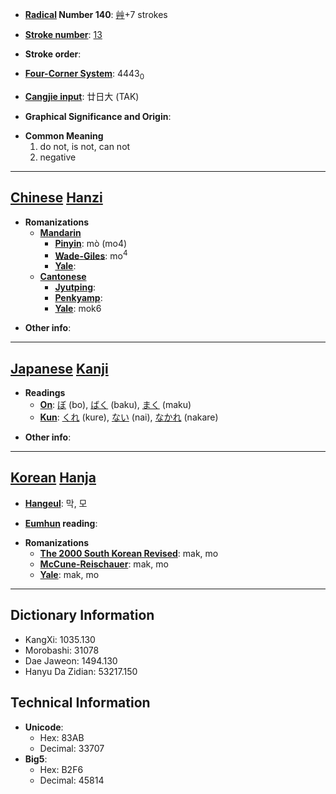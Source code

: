 * '''[[Wiktionary:Chinese radical index| Radical]] Number 140''': [[Wiktionary:Chinese radical index 艸|艸]]+7 strokes

* '''[[Wiktionary:Chinese total strokes index|Stroke number]]''': [[Wiktionary:Chinese total strokes index 13|13]]

* '''Stroke order''': 

* '''[[Wiktionary:Chinese four corner index|Four-Corner System]]''': 4443<sub>0</sub>

* '''[[Wiktionary:Chinese Cangjie index|Cangjie input]]''': 廿日大 (TAK)

* '''Graphical Significance and Origin''': 

* '''Common Meaning'''
*#do not, is not, can not
*# negative


----

== [[Chinese]] [[Hanzi]] ==

* '''Romanizations'''
** '''[[Mandarin]]'''
*** '''[[Pinyin]]''': mò (mo4)
*** '''[[Wade-Giles]]''': mo<sup>4</sup>
*** '''[[Yale]]''': 
** '''[[Cantonese]]'''
*** '''[[Jyutping]]''':
*** '''[[Penkyamp]]''': 
*** '''[[Yale]]''': mok6

* '''Other info''': 

----

== [[Japanese]] [[Kanji]] ==

* '''Readings'''
** '''[[On]]''': [[ぼ]] (bo), [[ばく]] (baku), [[まく]] (maku)
** '''[[Kun]]''': [[くれ]] (kure), [[ない]] (nai), [[なかれ]] (nakare)

* '''Other info''':  

----

== [[Korean]] [[Hanja]] ==

* '''[[Hangeul]]''': 막, 모

* '''[[Eumhun]] reading''': 

* '''Romanizations'''
** '''[[The 2000 South Korean Revised Romanization|The 2000 South Korean Revised]]''': mak, mo
** '''[[McCune-Reischauer]]''': mak, mo
** '''[[Yale]]''': mak, mo

----

== Dictionary Information ==

* KangXi: 1035.130
* Morobashi: 31078
* Dae Jaweon: 1494.130
* Hanyu Da Zidian: 53217.150

== Technical Information ==

* '''Unicode''':
** Hex: 83AB
** Decimal: 33707
* '''Big5''':
** Hex: B2F6
** Decimal: 45814